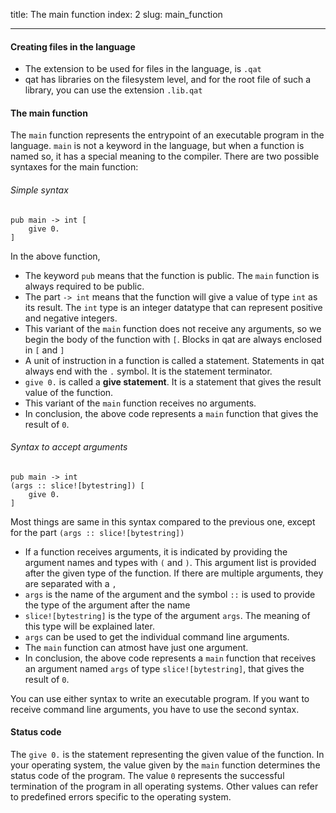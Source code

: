 title: The main function
index: 2
slug: main_function

---

#### Creating files in the language

- The extension to be used for files in the language, is `.qat`
- qat has libraries on the filesystem level, and for the root file of such a library, you can use the extension `.lib.qat`

#### The main function

The `main` function represents the entrypoint of an executable program in the language. `main` is not a keyword in the language, but when a function is named so, it has a special meaning to the compiler. There are two possible syntaxes for the main function:

###### Simple syntax

```qat
pub main -> int [
	give 0.
]
```

In the above function,

- The keyword `pub` means that the function is public. The `main` function is always required to be public.
- The part `-> int` means that the function will give a value of type `int` as its result. The `int` type is an integer datatype that can represent positive and negative integers.
- This variant of the `main` function does not receive any arguments, so we begin the body of the function with `[`. Blocks in qat are always enclosed in `[` and `]`
- A unit of instruction in a function is called a statement. Statements in qat always end with the `.` symbol. It is the statement terminator.
- `give 0.` is called a **give statement**. It is a statement that gives the result value of the function.
- This variant of the `main` function receives no arguments.
- In conclusion, the above code represents a `main` function that gives the result of `0`.

###### Syntax to accept arguments

```qat
pub main -> int
(args :: slice![bytestring]) [
	give 0.
]
```

Most things are same in this syntax compared to the previous one, except for the part `(args :: slice![bytestring])`

- If a function receives arguments, it is indicated by providing the argument names and types with `(` and `)`. This argument list is provided after the given type of the function. If there are multiple arguments, they are separated with a `,`
- `args` is the name of the argument and the symbol `::` is used to provide the type of the argument after the name
- `slice![bytestring]` is the type of the argument `args`. The meaning of this type will be explained later.
- `args` can be used to get the individual command line arguments.
- The `main` function can atmost have just one argument.
- In conclusion, the above code represents a `main` function that receives an argument named `args` of type `slice![bytestring]`, that gives the result of `0`.

You can use either syntax to write an executable program. If you want to receive command line arguments, you have to use the second syntax.

#### Status code

The `give 0.` is the statement representing the given value of the function. In your operating system, the value given by the `main` function determines the status code of the program. The value `0` represents the successful termination of the program in all operating systems. Other values can refer to predefined errors specific to the operating system.
